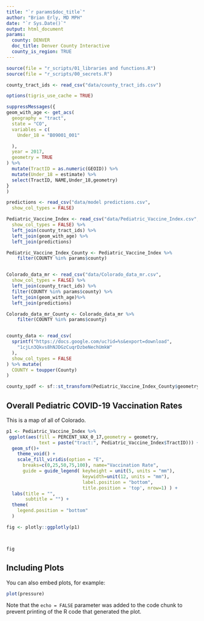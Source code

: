 ---
title: "`r params$doc_title`"
author: "Brian Erly, MD MPH"
date: "`r Sys.Date()`"
output: html_document
params:
  county: DENVER
  doc_title: Denver County Interactive 
  county_is_region: TRUE
---

```{r setup and data, include=FALSE}
source(file = "r_scripts/01_libraries and functions.R")
source(file = "r_scripts/00_secrets.R")

county_tract_ids <- read_csv("data/county_tract_ids.csv")

options(tigris_use_cache = TRUE)

suppressMessages({
geom_with_age <- get_acs(
  geography = "tract",
  state = "CO",
  variables = c(
    Under_18 = "B09001_001"

  ),
  year = 2017,
  geometry = TRUE
) %>%
  mutate(TractID = as.numeric(GEOID)) %>%
  mutate(Under_18 = estimate) %>%
  select(TractID, NAME,Under_18,geometry)
}
)

predictions <- read_csv("data/model predictions.csv",
  show_col_types = FALSE)

Pediatric_Vaccine_Index <- read_csv("data/Pediatric_Vaccine_Index.csv",
  show_col_types = FALSE) %>%
  left_join(county_tract_ids) %>%
  left_join(geom_with_age) %>%
  left_join(predictions)

Pediatric_Vaccine_Index_County <- Pediatric_Vaccine_Index %>%
    filter(COUNTY %in% params$county) 


Colorado_data_mr <- read_csv("data/Colorado_data_mr.csv",
  show_col_types = FALSE) %>%
  left_join(county_tract_ids) %>%
  filter(COUNTY %in% params$county) %>%
  left_join(geom_with_age)%>%
  left_join(predictions)

Colorado_data_mr_County <- Colorado_data_mr %>%
    filter(COUNTY %in% params$county) 


county_data <- read_csv(
  sprintf("https://docs.google.com/uc?id=%s&export=download",
    "1cjLn3Qkvs8hNJDGzCuqrDzbeNechUmkW"
  ),
  show_col_types = FALSE
) %>% mutate(
  COUNTY = toupper(County)
) 

county_spdf <- sf::st_transform(Pediatric_Vaccine_Index_County$geometry,crs = "+init=epsg:4326")

```

## Overall Pediatric COVID-19 Vaccination Rates

This is a map of all of Colorado.

```{r cars}

p1 <- Pediatric_Vaccine_Index %>%
 ggplot(aes(fill = PERCENT_VAX_0_17,geometry = geometry,
            text = paste("tract:", Pediatric_Vaccine_Index$TractID))) +
  geom_sf()+
    theme_void() +
    scale_fill_viridis(option = "E",
      breaks=c(0,25,50,75,100), name="Vaccination Rate", 
      guide = guide_legend( keyheight = unit(5, units = "mm"), 
                            keywidth=unit(12, units = "mm"), 
                            label.position = "bottom", 
                            title.position = 'top', nrow=1) ) +
  labs(title = "",
       subtitle = "") +
  theme(
    legend.position = "bottom"
  )

fig <- plotly::ggplotly(p1)



fig

```

## Including Plots

You can also embed plots, for example:

```{r pressure, echo=FALSE}
plot(pressure)
```

Note that the `echo = FALSE` parameter was added to the code chunk to prevent printing of the R code that generated the plot.
